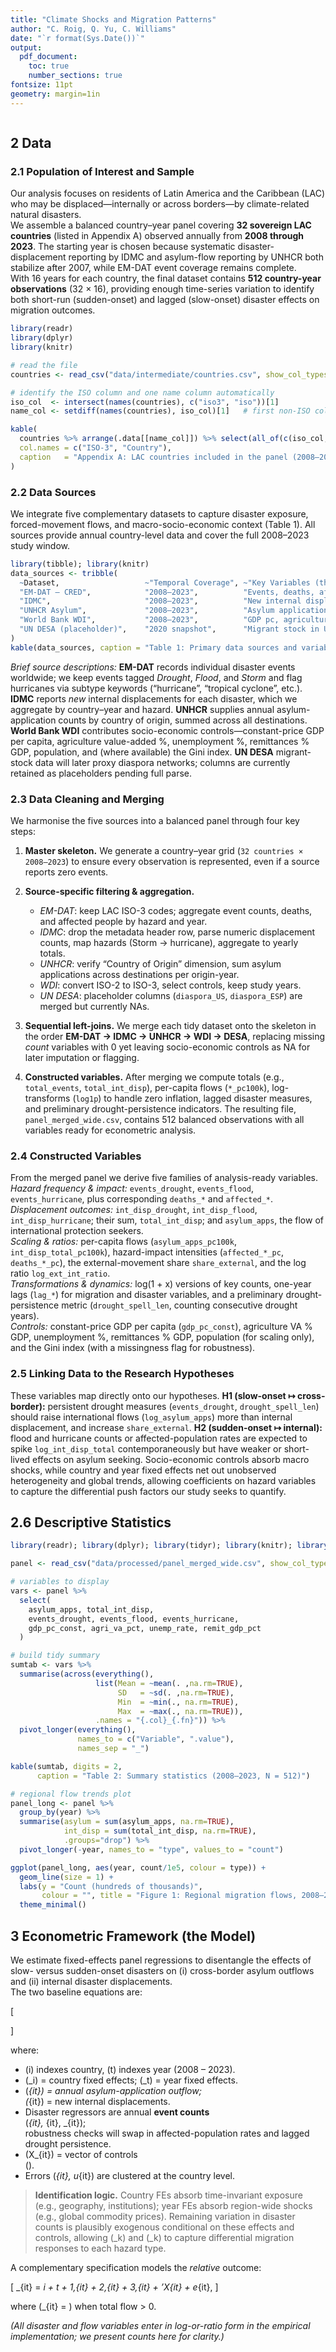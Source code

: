 ---
title: "Climate Shocks and Migration Patterns"
author: "C. Roig, Q. Yu, C. Williams"
date: "`r format(Sys.Date())`"
output:
  pdf_document:
    toc: true
    number_sections: true
fontsize: 11pt
geometry: margin=1in
---

```{r setup, include=FALSE}


```

## 2  Data

### 2.1  Population of Interest and Sample

Our analysis focuses on residents of Latin America and the Caribbean (LAC) who may be displaced—internally or across borders—by climate-related natural disasters.  
We assemble a balanced country–year panel covering **32 sovereign LAC countries** (listed in Appendix A) observed annually from **2008 through 2023**. The starting year is chosen because systematic disaster-displacement reporting by IDMC and asylum-flow reporting by UNHCR both stabilize after 2007, while EM-DAT event coverage remains complete.  
With 16 years for each country, the final dataset contains **512 country-year observations** (32 × 16), providing enough time-series variation to identify both short-run (sudden-onset) and lagged (slow-onset) disaster effects on migration outcomes.

```{r country-table, echo=FALSE, message=FALSE}
library(readr)
library(dplyr)
library(knitr)

# read the file
countries <- read_csv("data/intermediate/countries.csv", show_col_types = FALSE)

# identify the ISO column and one name column automatically
iso_col  <- intersect(names(countries), c("iso3", "iso"))[1]
name_col <- setdiff(names(countries), iso_col)[1]   # first non-ISO column

kable(
  countries %>% arrange(.data[[name_col]]) %>% select(all_of(c(iso_col, name_col))),
  col.names = c("ISO-3", "Country"),
  caption   = "Appendix A: LAC countries included in the panel (2008–2023)"
)


```

### 2.2 Data Sources

We integrate five complementary datasets to capture disaster exposure, forced-movement flows, and macro-socio-economic context (Table 1). All sources provide annual country-level data and cover the full 2008–2023 study window.



```{r pressure, echo=FALSE}
library(tibble); library(knitr)
data_sources <- tribble(
  ~Dataset,                   ~"Temporal Coverage", ~"Key Variables (this study)",                                           ~"Original Freq.",
  "EM-DAT – CRED",            "2008–2023",          "Events, deaths, affected (drought / flood / hurricane)",               "Event → Year",
  "IDMC",                     "2008–2023",          "New internal displacements (hazard-specific)",                         "Event → Year",
  "UNHCR Asylum",             "2008–2023",          "Asylum applications by country of origin",                             "Annual",
  "World Bank WDI",           "2008–2023",          "GDP pc, agriculture VA %, unemployment %, remittances % GDP, population, Gini", "Annual",
  "UN DESA (placeholder)",    "2020 snapshot",      "Migrant stock in U.S. / Spain (diaspora proxy – pending parse)",       "5-year"
)
kable(data_sources, caption = "Table 1: Primary data sources and variables used")

```

*Brief source descriptions:* **EM-DAT** records individual disaster events worldwide; we keep events tagged *Drought*, *Flood*, and *Storm* and flag hurricanes via subtype keywords (“hurricane”, “tropical cyclone”, etc.). **IDMC** reports *new* internal displacements for each disaster, which we aggregate by country–year and hazard. **UNHCR** supplies annual asylum-application counts by country of origin, summed across all destinations. **World Bank WDI** contributes socio-economic controls—constant-price GDP per capita, agriculture value-added %, unemployment %, remittances % GDP, population, and (where available) the Gini index. **UN DESA** migrant-stock data will later proxy diaspora networks; columns are currently retained as placeholders pending full parse.

### 2.3  Data Cleaning and Merging

We harmonise the five sources into a balanced panel through four key steps:

1. **Master skeleton.** We generate a country–year grid (`32 countries × 2008–2023`) to ensure every observation is represented, even if a source reports zero events.

2. **Source-specific filtering & aggregation.**  
   - *EM-DAT*: keep LAC ISO-3 codes; aggregate event counts, deaths, and affected people by hazard and year.  
   - *IDMC*: drop the metadata header row, parse numeric displacement counts, map hazards (Storm → hurricane), aggregate to yearly totals.  
   - *UNHCR*: verify “Country of Origin” dimension, sum asylum applications across destinations per origin-year.  
   - *WDI*: convert ISO-2 to ISO-3, select controls, keep study years.  
   - *UN DESA*: placeholder columns (`diaspora_US`, `diaspora_ESP`) are merged but currently NAs.

3. **Sequential left-joins.** We merge each tidy dataset onto the skeleton in the order **EM-DAT → IDMC → UNHCR → WDI → DESA**, replacing missing *count* variables with 0 yet leaving socio-economic controls as NA for later imputation or flagging.

4. **Constructed variables.** After merging we compute totals (e.g., `total_events`, `total_int_disp`), per-capita flows (`*_pc100k`), log-transforms (`log1p`) to handle zero inflation, lagged disaster measures, and preliminary drought-persistence indicators. The resulting file, `panel_merged_wide.csv`, contains 512 balanced observations with all variables ready for econometric analysis.

### 2.4  Constructed Variables

From the merged panel we derive five families of analysis-ready variables.  
*Hazard frequency & impact:* `events_drought`, `events_flood`, `events_hurricane`, plus corresponding `deaths_*` and `affected_*`.  
*Displacement outcomes:* `int_disp_drought`, `int_disp_flood`, `int_disp_hurricane`; their sum, `total_int_disp`; and `asylum_apps`, the flow of international protection seekers.  
*Scaling & ratios:* per-capita flows (`asylum_apps_pc100k`, `int_disp_total_pc100k`), hazard-impact intensities (`affected_*_pc`, `deaths_*_pc`), the external-movement share `share_external`, and the log ratio `log_ext_int_ratio`.  
*Transformations & dynamics:* log(1 + x) versions of key counts, one-year lags (`lag_*`) for migration and disaster variables, and a preliminary drought-persistence metric (`drought_spell_len`, counting consecutive drought years).  
*Controls:* constant-price GDP per capita (`gdp_pc_const`), agriculture VA % GDP, unemployment %, remittances % GDP, population (for scaling only), and the Gini index (with a missingness flag for robustness).

### 2.5  Linking Data to the Research Hypotheses

These variables map directly onto our hypotheses.  **H1 (slow-onset ↦ cross-border):** persistent drought measures (`events_drought`, `drought_spell_len`) should raise international flows (`log_asylum_apps`) more than internal displacement, and increase `share_external`.  **H2 (sudden-onset ↦ internal):** flood and hurricane counts or affected-population rates are expected to spike `log_int_disp_total` contemporaneously but have weaker or short-lived effects on asylum seeking.  Socio-economic controls absorb macro shocks, while country and year fixed effects net out unobserved heterogeneity and global trends, allowing coefficients on hazard variables to capture the differential push factors our study seeks to quantify.

## 2.6 Descriptive Statistics

```{r summary-stats, echo=FALSE, message=FALSE}
library(readr); library(dplyr); library(tidyr); library(knitr); library(ggplot2)

panel <- read_csv("data/processed/panel_merged_wide.csv", show_col_types = FALSE)

# variables to display
vars <- panel %>%
  select(
    asylum_apps, total_int_disp,
    events_drought, events_flood, events_hurricane,
    gdp_pc_const, agri_va_pct, unemp_rate, remit_gdp_pct
  )

# build tidy summary
sumtab <- vars %>%
  summarise(across(everything(),
                   list(Mean = ~mean(. ,na.rm=TRUE),
                        SD   = ~sd(. ,na.rm=TRUE),
                        Min  = ~min(., na.rm=TRUE),
                        Max  = ~max(., na.rm=TRUE)),
                   .names = "{.col}_{.fn}")) %>%
  pivot_longer(everything(),
               names_to = c("Variable", ".value"),
               names_sep = "_")

kable(sumtab, digits = 2,
      caption = "Table 2: Summary statistics (2008–2023, N = 512)")

# regional flow trends plot
panel_long <- panel %>%
  group_by(year) %>%
  summarise(asylum = sum(asylum_apps, na.rm=TRUE),
            int_disp = sum(total_int_disp, na.rm=TRUE),
            .groups="drop") %>%
  pivot_longer(-year, names_to = "type", values_to = "count")

ggplot(panel_long, aes(year, count/1e5, colour = type)) +
  geom_line(size = 1) +
  labs(y = "Count (hundreds of thousands)",
       colour = "", title = "Figure 1: Regional migration flows, 2008–2023") +
  theme_minimal()

```

## 3 Econometric Framework (the Model)

We estimate fixed-effects panel regressions to disentangle the effects of slow- versus sudden-onset disasters on (i) cross-border asylum outflows and (ii) internal disaster displacements.  
The two baseline equations are:

\[
\begin{aligned}
\textsf{(A) International migration:}\qquad
\ln\!\bigl(1+\text{Asylum}_{it}\bigr)
      &= \alpha_i + \gamma_t
      + \beta_1\,\text{Drought}_{it}
      + \beta_2\,\text{Flood}_{it}
      + \beta_3\,\text{Hurricane}_{it}
      + \mathbf{\delta}'\mathbf X_{it}
      + \varepsilon_{it},\\[6pt]
\textsf{(B) Internal displacement:}\qquad
\ln\!\bigl(1+\text{IntDisp}_{it}\bigr)
      &= \alpha_i + \gamma_t
      + \theta_1\,\text{Drought}_{it}
      + \theta_2\,\text{Flood}_{it}
      + \theta_3\,\text{Hurricane}_{it}
      + \mathbf{\phi}'\mathbf X_{it}
      + u_{it},
\end{aligned}
\]

where:

* \(i\) indexes country, \(t\) indexes year (2008 – 2023).  
* \(\alpha_i\) = country fixed effects; \(\gamma_t\) = year fixed effects.  
* \(\text{Asylum}_{it}\) = annual asylum-application outflow;  
  \(\text{IntDisp}_{it}\) = new internal displacements.  
* Disaster regressors are annual **event counts**  
  \(\text{Drought}_{it}, \text{Flood}_{it}, \text{Hurricane}_{it}\);  
  robustness checks will swap in affected-population rates and lagged drought persistence.  
* \(\mathbf X_{it}\) = vector of controls  
  \(\bigl[\ln(\text{GDPpc}),\; \text{Agriculture VA \%},\; \text{Unemployment \%},\; \text{Remittances \% GDP},\; \text{Gini} \bigr]\).  
* Errors \(\varepsilon_{it}, u_{it}\) are clustered at the country level.

> **Identification logic.** Country FEs absorb time-invariant exposure (e.g., geography, institutions); year FEs absorb region-wide shocks (e.g., global commodity prices). Remaining variation in disaster counts is plausibly exogenous conditional on these effects and controls, allowing \(\beta_k\) and \(\theta_k\) to capture differential migration responses to each hazard type.

A complementary specification models the *relative* outcome:

\[
\text{ShareExternal}_{it}
    = \alpha_i + \gamma_t
    + \lambda_1\,\text{Drought}_{it}
    + \lambda_2\,\text{Flood}_{it}
    + \lambda_3\,\text{Hurricane}_{it}
    + \mathbf{\psi}'\mathbf X_{it}
    + e_{it},
\]

where \(\text{ShareExternal}_{it} = \dfrac{\text{Asylum}_{it}}{\text{Asylum}_{it} + \text{IntDisp}_{it}}\) when total flow > 0.

*(All disaster and flow variables enter in log-or-ratio form in the empirical implementation; we present counts here for clarity.)*

